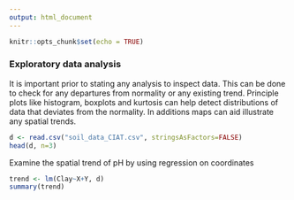 ```yaml
---
output: html_document
---
```


```r
knitr::opts_chunk$set(echo = TRUE)
```

### Exploratory data analysis

It is important prior to stating any analysis to inspect data. This can be done to check for any departures from normality or any existing trend. Principle plots like histogram, boxplots and kurtosis can help detect distributions of data that deviates from the normality. In additions maps can aid illustrate any spatial trends.



```r
d <- read.csv("soil_data_CIAT.csv", stringsAsFactors=FALSE)
head(d, n=3)
```

Examine the spatial trend of pH by using regression on coordinates
```r
trend <- lm(Clay~X+Y, d) 
summary(trend)

```

